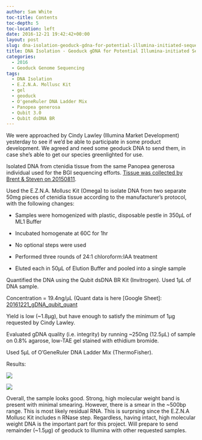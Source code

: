```yaml
---
author: Sam White
toc-title: Contents
toc-depth: 5
toc-location: left
date: 2016-12-21 19:42:42+00:00
layout: post
slug: dna-isolation-geoduck-gdna-for-potential-illumina-initiated-sequencing-project
title: DNA Isolation - Geoduck gDNA for Potential Illumina-initiated Sequencing Project
categories:
  - 2016
  - Geoduck Genome Sequencing
tags:
  - DNA Isolation
  - E.Z.N.A. Mollusc Kit
  - gel
  - geoduck
  - O'geneRuler DNA Ladder Mix
  - Panopea generosa
  - Qubit 3.0
  - Qubit dsDNA BR
---
```


We were approached by Cindy Lawley (Illumina Market Development) yesterday to see if we'd be able to participate in some product development. We agreed and need some geoduck DNA to send them, in case she's able to get our species greenlighted for use.

Isolated DNA from ctenidia tissue from the same Panopea generosa individual used for the BGI sequencing efforts. [Tissue was collected by Brent & Steven on 20150811](https://onsnetwork.org/halfshell/2015/08/11/big-day-big-clam/).

Used the E.Z.N.A. Mollusc Kit (Omega) to isolate DNA from two separate 50mg pieces of ctenidia tissue according to the manufacturer’s protocol, with the following changes:




    
  * Samples were homogenized with plastic, disposable pestle in 350μL of ML1 Buffer

    
  * Incubated homogenate at 60C for 1hr

    
  * No optional steps were used

    
  * Performed three rounds of 24:1 chloroform:IAA treatment

    
  * Eluted each in 50μL of Elution Buffer and pooled into a single sample



Quantified the DNA using the Qubit dsDNA BR Kit (Invitrogen). Used 1μL of DNA sample.

Concentration = 19.4ng/μL (Quant data is here [Google Sheet]: [20161221_gDNA_qubit_quant](https://docs.google.com/spreadsheets/d/1DUiC0GsbBX1wsxAsAWh2_WV5wh8EwKNeELmqljlumCw/edit?usp=sharing)

Yield is low (~1.8μg), but have enough to satisfy the minimum of 1μg requested by Cindy Lawley.

Evaluated gDNA quality (i.e. integrity) by running ~250ng (12.5μL) of sample on 0.8% agarose, low-TAE gel stained with ethidium bromide.

Used 5μL of O’GeneRuler DNA Ladder Mix (ThermoFisher).



Results:



![](https://github.com/sr320/LabDocs/blob/master/protocols/Commercial_Protocols/ThermoFisher_OgeneRuler_DNA_Ladder_Mix_F100439.jpg?raw=true)



![](https://eagle.fish.washington.edu/Arabidopsis/20161221_gel_geoduck_gDNA.jpg)



Overall, the sample looks good. Strong, high molecular weight band is present with minimal smearing. However, there is a smear in the ~500bp range. This is most likely residual RNA. This is surprsing since the E.Z.N.A Mollusc Kit includes n RNase step. Regardless, having intact, high molecular weight DNA is the important part for this project. Will prepare to send remainder (~1.5μg) of geoduck to Illumina with other requested samples.
